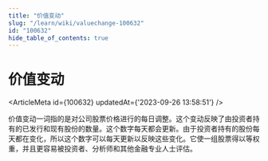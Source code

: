 ```yaml
---
title: "价值变动"
slug: "/learn/wiki/valuechange-100632"
id: "100632"
hide_table_of_contents: true
---
```



# 价值变动

<ArticleMeta id={100632} updatedAt={'2023-09-26 13:58:51'} />
<div className='border-solid border-b border-t-0 my-4 border-[var(--ifm-color-gray-300)]' />

价值变动一词指的是对公司股票价格进行的每日调整。这个变动反映了由投资者持有的已发行和现有股份的数量。这个数字每天都会更新。由于投资者持有的股份每天都在变化，所以这个数字可以每天更新以反映这些变化。它使一组股票得以等权重，并且更容易被投资者、分析师和其他金融专业人士评估。
